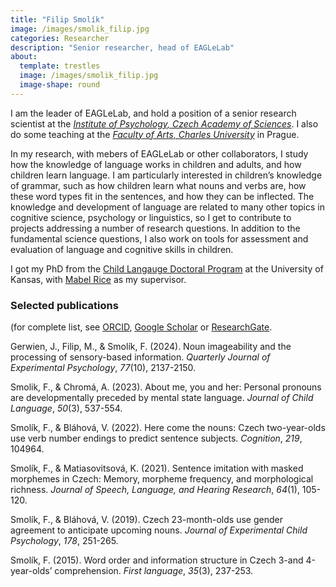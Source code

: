 ```yaml
---
title: "Filip Smolík"
image: /images/smolik_filip.jpg
categories: Researcher
description: "Senior researcher, head of EAGLeLab"
about:
  template: trestles
  image: /images/smolik_filip.jpg
  image-shape: round
---
```

I am the leader of EAGLeLab, and hold a position of a senior research scientist at the [*Institute of Psychology, Czech Academy of Sciences*](https://psu.cas.cz/en/). I also do some teaching at the [*Faculty of Arts, Charles University*](https://www.ff.cuni.cz/) in Prague.

In my research, with mebers of EAGLeLab or other collaborators, I study how the knowledge of language works in children and adults, and how children learn language. I am particularly interested in children's knowledge of grammar, such as how children learn what nouns and verbs are, how these word types fit in the sentences, and how they can be inflected. The knowledge and development of language are related to many other topics in cognitive science, psychology or linguistics, so I get to contribute to projects addressing a number of research questions. In addition to the fundamental science questions, I also work on tools for assessment and evaluation of language and cognitive skills in children.

I got my PhD from the [Child Langauge Doctoral Program](https://cldp.ku.edu/) at the University of Kansas, with [Mabel Rice](https://cldp.ku.edu/people/mabel-l-rice) as my supervisor.

### Selected publications
(for complete list, see [ORCID](https://orcid.org/0000-0003-4160-6124), [Google Scholar](https://scholar.google.cz/citations?user=GuE00EoAAAAJ&hl=en) or [ResearchGate](https://www.researchgate.net/profile/Filip-Smolik/research).

Gerwien, J., Filip, M., & Smolík, F. (2024). Noun imageability and the processing of sensory-based information. *Quarterly Journal of Experimental Psychology*, *77*(10), 2137-2150.

Smolik, F., & Chromá, A. (2023). About me, you and her: Personal pronouns are developmentally preceded by mental state language. *Journal of Child Language*, *50*(3), 537-554.

Smolík, F., & Bláhová, V. (2022). Here come the nouns: Czech two-year-olds use verb number endings to predict sentence subjects. *Cognition*, *219*, 104964.

Smolík, F., & Matiasovitsová, K. (2021). Sentence imitation with masked morphemes in Czech: Memory, morpheme frequency, and morphological richness. *Journal of Speech, Language, and Hearing Research*, *64*(1), 105-120.

Smolík, F., & Bláhová, V. (2019). Czech 23-month-olds use gender agreement to anticipate upcoming nouns. *Journal of Experimental Child Psychology*, *178*, 251-265.

Smolík, F. (2015). Word order and information structure in Czech 3-and 4-year-olds’ comprehension. *First language*, *35*(3), 237-253.
